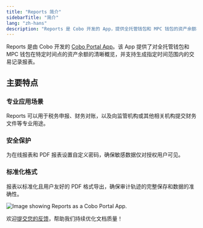 ```yaml
---
title: "Reports 简介"
sidebarTitle: "简介"
lang: "zh-hans"
description: "Reports 是 Cobo 开发的 App，提供全托管钱包和 MPC 钱包的资产余额概览，并支持生成交易记录报表。"
---
```


Reports 是由 Cobo 开发的 [Cobo Portal App](/cn/apps/introduction)。该 App 提供了对全托管钱包和 MPC 钱包在特定时间点的资产余额的清晰概览，并支持生成指定时间范围内的交易记录报表。

## 主要特点
### 专业应用场景
Reports 可以用于税务申报、财务对账，以及向监管机构或其他相关机构提交财务文件等专业用途。

### 安全保护
为在线报表和 PDF 报表设置自定义密码，确保敏感数据仅对授权用户可见。

### 标准化格式
报表以标准化且用户友好的 PDF 格式导出，确保审计轨迹的完整保存和数据的准确性。

<img src="/cn/images/portal-apps/reports/form.png" className="full_screen" alt="Image showing Reports as a Cobo Portal App."/>

<Tip>欢迎[提交您的反馈](https://forms.zohopublic.com/cobo/form/DocumentFeedbackForm/formperma/QvLOhxJv1_JMsJ-1dleZ8Itb_7rzN-LtgvsDdxosoVI?referrername=manuals)，帮助我们持续优化文档质量！</Tip>